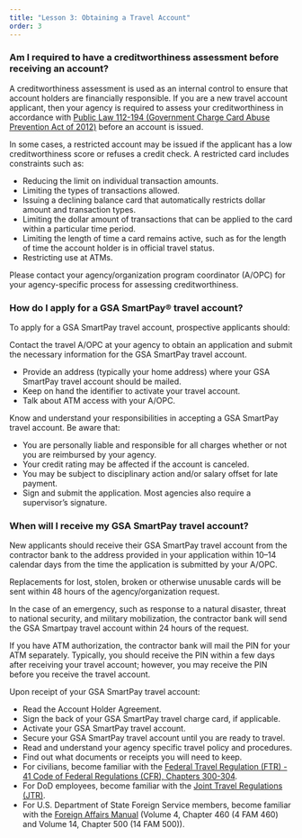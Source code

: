```yaml
---
title: "Lesson 3: Obtaining a Travel Account"
order: 3
---
```

### Am I required to have a creditworthiness assessment before receiving an account?

A creditworthiness assessment is used as an internal control to ensure that account holders are financially responsible. If you are a new travel account applicant, then your agency is required to assess your creditworthiness in accordance with [Public Law 112-194 (Government Charge Card Abuse Prevention Act of 2012)](https://www.congress.gov/112/plaws/publ194/PLAW-112publ194.pdf) before an account is issued.

In some cases, a restricted account may be issued if the applicant has a low creditworthiness score or refuses a credit check. A restricted card includes constraints such as:
- Reducing the limit on individual transaction amounts.
- Limiting the types of transactions allowed.
- Issuing a declining balance card that automatically restricts dollar amount and transaction types.
- Limiting the dollar amount of transactions that can be applied to the card within a particular time period.
- Limiting the length of time a card remains active, such as for the length of time the account holder is in official travel status.
- Restricting use at ATMs.

Please contact your agency/organization program coordinator (A/OPC) for your agency-specific process for assessing creditworthiness.

### How do I apply for a GSA SmartPay® travel account?
To apply for a GSA SmartPay travel account, prospective applicants should:

Contact the travel A/OPC at your agency to obtain an application and submit the necessary information for the GSA SmartPay travel account.
- Provide an address (typically your home address) where your GSA SmartPay travel account should be mailed.
- Keep on hand the identifier to activate your travel account.
- Talk about ATM access with your A/OPC.

Know and understand your responsibilities in accepting a GSA SmartPay travel account. Be aware that:
- You are personally liable and responsible for all charges whether or not you are reimbursed by your agency.
- Your credit rating may be affected if the account is canceled.
- You may be subject to disciplinary action and/or salary offset for late payment.
- Sign and submit the application. Most agencies also require a supervisor’s signature.

### When will I receive my GSA SmartPay travel account?
New applicants should receive their GSA SmartPay travel account from the contractor bank to the address provided in your application within 10–14 calendar days from the time the application is submitted by your A/OPC. 

Replacements for lost, stolen, broken or otherwise unusable cards will be sent within 48 hours of the agency/organization request.

In the case of an emergency, such as response to a natural disaster, threat to national security, and military mobilization, the contractor bank will send the GSA Smartpay travel account within 24 hours of the request.

If you have ATM authorization, the contractor bank will mail the PIN for your ATM separately. Typically, you should receive the PIN within a few days after receiving your travel account; however, you may receive the PIN before you receive the travel account.

Upon receipt of your GSA SmartPay travel account:

- Read the Account Holder Agreement.
- Sign the back of your GSA SmartPay travel charge card, if applicable.
- Activate your GSA SmartPay travel account.
- Secure your GSA SmartPay travel account until you are ready to travel.
- Read and understand your agency specific travel policy and procedures.
- Find out what documents or receipts you will need to keep.
- For civilians, become familiar with the [Federal Travel Regulation (FTR) - 41 Code of Federal Regulations (CFR), Chapters 300-304](https://www.ecfr.gov/current/title-41/subtitle-F).
- For DoD employees, become familiar with the [Joint Travel Regulations (JTR)](https://www.travel.dod.mil/Policy-Regulations/Joint-Travel-Regulations/).
- For U.S. Department of State Foreign Service members, become familiar with the [Foreign Affairs Manual](https://fam.state.gov) (Volume 4, Chapter 460 (4 FAM 460) and Volume 14, Chapter 500 (14 FAM 500)).
